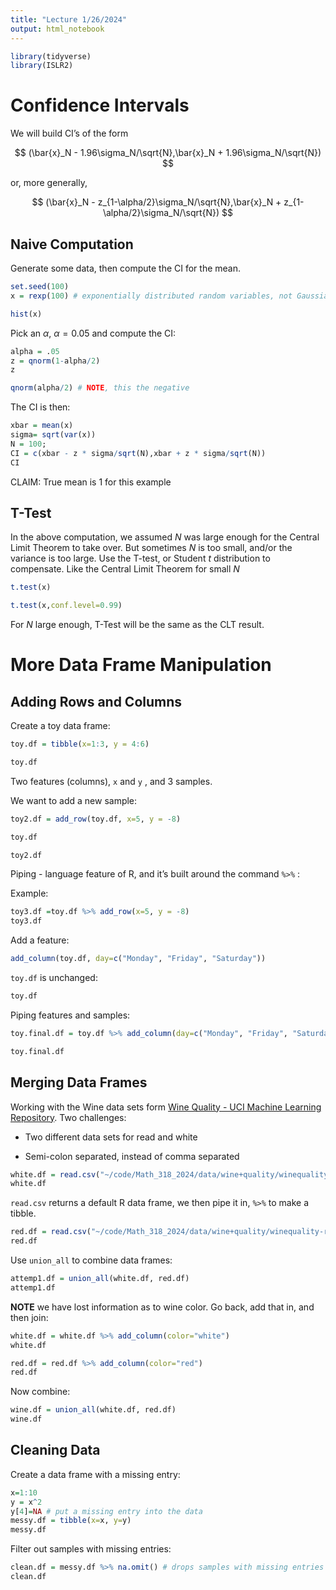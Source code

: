 ```yaml
---
title: "Lecture 1/26/2024"
output: html_notebook
---
```


```r
library(tidyverse)
library(ISLR2)
```

# Confidence Intervals

We will build CI's of the form

$$
(\bar{x}_N - 1.96\sigma_N/\sqrt{N},\bar{x}_N + 1.96\sigma_N/\sqrt{N})
$$

or, more generally,

$$
(\bar{x}_N - z_{1-\alpha/2}\sigma_N/\sqrt{N},\bar{x}_N +  z_{1-\alpha/2}\sigma_N/\sqrt{N})
$$

## Naive Computation

Generate some data, then compute the CI for the mean.

```r
set.seed(100)
x = rexp(100) # exponentially distributed random variables, not Gaussian
```

```r
hist(x)
```

Pick an $\alpha$, $\alpha = 0.05$ and compute the CI:

```r
alpha = .05
z = qnorm(1-alpha/2)
z
```

```r
qnorm(alpha/2) # NOTE, this the negative
```

The CI is then:

```r
xbar = mean(x)
sigma= sqrt(var(x))
N = 100;
CI = c(xbar - z * sigma/sqrt(N),xbar + z * sigma/sqrt(N))
CI
```

CLAIM: True mean is 1 for this example

## T-Test

In the above computation, we assumed $N$ was large enough for the Central Limit Theorem to take over. But sometimes $N$ is too small, and/or the variance is too large. Use the T-test, or Student $t$ distribution to compensate. Like the Central Limit Theorem for small $N$

```r
t.test(x)
```

```r
t.test(x,conf.level=0.99)
```

For $N$ large enough, T-Test will be the same as the CLT result.

# More Data Frame Manipulation

## Adding Rows and Columns

Create a toy data frame:

```r
toy.df = tibble(x=1:3, y = 4:6)
```

```r
toy.df
```

Two features (columns), `x` and `y` , and 3 samples.

We want to add a new sample:

```r
toy2.df = add_row(toy.df, x=5, y = -8)
```

```r
toy.df
```

```r
toy2.df
```

Piping - language feature of R, and it's built around the command `%>%` :

Example:

```r
toy3.df =toy.df %>% add_row(x=5, y = -8)
toy3.df
```

Add a feature:

```r
add_column(toy.df, day=c("Monday", "Friday", "Saturday"))
```

`toy.df` is unchanged:

```r
toy.df
```

Piping features and samples:

```r
toy.final.df = toy.df %>% add_column(day=c("Monday", "Friday", "Saturday")) %>% add_row(x=5, y = -8, day="Blaturday")
```

```r
toy.final.df
```

## Merging Data Frames

Working with the Wine data sets form [Wine Quality - UCI Machine Learning Repository](https://archive.ics.uci.edu/dataset/186/wine+quality). Two challenges:

-   Two different data sets for read and white

-   Semi-colon separated, instead of comma separated

```r
white.df = read.csv("~/code/Math_318_2024/data/wine+quality/winequality-white.csv", sep=";") %>% as_tibble
white.df
```

`read.csv` returns a default R data frame, we then pipe it in, `%>%` to make a tibble.

```r
red.df = read.csv("~/code/Math_318_2024/data/wine+quality/winequality-red.csv", sep=";") %>% as_tibble
red.df
```

Use `union_all` to combine data frames:

```r
attemp1.df = union_all(white.df, red.df)
attemp1.df
```

**NOTE** we have lost information as to wine color. Go back, add that in, and then join:

```r
white.df = white.df %>% add_column(color="white")
white.df
```

```r
red.df = red.df %>% add_column(color="red")
red.df
```

Now combine:

```r
wine.df = union_all(white.df, red.df)
wine.df
```

## Cleaning Data

Create a data frame with a missing entry:

```r
x=1:10
y = x^2 
y[4]=NA # put a missing entry into the data
messy.df = tibble(x=x, y=y)
messy.df
```

Filter out samples with missing entries:

```r
clean.df = messy.df %>% na.omit() # drops samples with missing entries
clean.df
```

